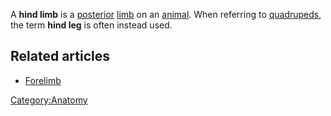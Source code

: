 A '''hind limb''' is a [[posterior]] [[limb]] on an [[animal]].  When referring to [[quadruped]]s, the term '''hind leg''' is often instead used.

==Related articles==
*[[Forelimb]]

{{stub}}
[[Category:Anatomy]]
